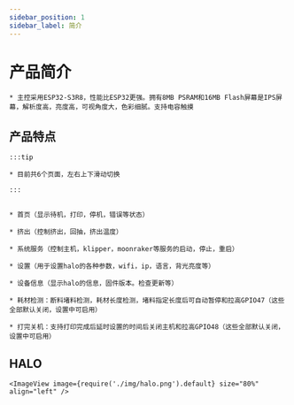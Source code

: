 ```yaml
---
sidebar_position: 1
sidebar_label: 简介
---
```



# 产品简介

    * 主控采用ESP32-S3R8，性能比ESP32更强。拥有8MB PSRAM和16MB Flash屏幕是IPS屏幕，解析度高，亮度高，可视角度大，色彩细腻。支持电容触摸

## 产品特点

    :::tip

    * 目前共6个页面，左右上下滑动切换

    :::


    * 首页（显示待机，打印，停机，错误等状态）

    * 挤出（控制挤出，回抽，挤出温度）

    * 系统服务（控制主机，klipper，moonraker等服务的启动，停止，重启）

    * 设置（用于设置halo的各种参数，wifi，ip，语言，背光亮度等）

    * 设备信息（显示halo的信息，固件版本。检查更新等）

    * 耗材检测：断料堵料检测，耗材长度检测，堵料指定长度后可自动暂停和拉高GPIO47（这些全部默认关闭，设置中可启用）

    * 打完关机：支持打印完成后延时设置的时间后关闭主机和拉高GPIO48（这些全部默认关闭，设置中可启用）

## HALO

    <ImageView image={require('./img/halo.png').default} size="80%" align="left" />